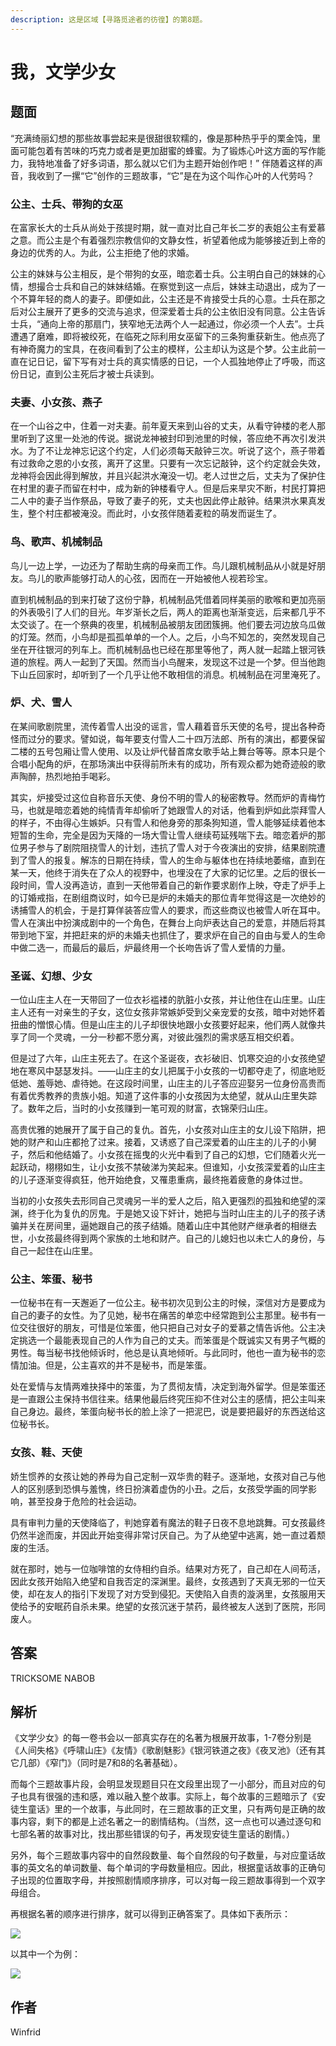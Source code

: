 ```yaml
---
description: 这是区域【寻路觅途者的彷徨】的第8题。
---
```


# 我，文学少女

## 题面

“充满绮丽幻想的那些故事尝起来是很甜很软糯的，像是那种热乎乎的栗金饨，里面可能包着有苦味的巧克力或者是更加甜蜜的蜂蜜。为了锻炼心叶这方面的写作能力，我特地准备了好多词语，那么就以它们为主题开始创作吧！”
伴随着这样的声音，我收到了一摞“它”创作的三题故事，“它”是在为这个叫作心叶的人代劳吗？

### 公主、士兵、带狗的女巫

在富家长大的士兵从尚处于孩提时期，就一直对比自己年长二岁的表姐公主有爱慕之意。而公主是个有着强烈宗教信仰的文静女性，祈望着他成为能够接近到上帝的身边的优秀的人。为此，公主拒绝了他的求婚。

公主的妹妹与公主相反，是个带狗的女巫，暗恋着士兵。公主明白自己的妹妹的心情，想撮合士兵和自己的妹妹结婚。在察觉到这一点后，妹妹主动退出，成为了一个不算年轻的商人的妻子。即便如此，公主还是不肯接受士兵的心意。士兵在那之后对公主展开了更多的交流与追求，但深爱着士兵的公主依旧没有同意。公主告诉士兵，“通向上帝的那扇门，狭窄地无法两个人一起通过，你必须一个人去”。士兵遭遇了磨难，即将被绞死，在临死之际利用女巫留下的三条狗重获新生。他点亮了有神奇魔力的宝具，在夜间看到了公主的模样，公主却认为这是个梦。公主此前一直在记日记，留下写有对士兵的真实情感的日记，一个人孤独地停止了呼吸，而这份日记，直到公主死后才被士兵读到。

### 夫妻、小女孩、燕子

在一个山谷之中，住着一对夫妻。前年夏天来到山谷的丈夫，从看守钟楼的老人那里听到了这里一处池的传说。据说龙神被封印到池里的时候，答应绝不再次引发洪水。为了不让龙神忘记这个约定，人们必须每天敲钟三次。听说了这个，燕子带着有过救命之恩的小女孩，离开了这里。只要有一次忘记敲钟，这个约定就会失效，龙神将会因此得到解放，并且兴起洪水淹没一切。老人过世之后，丈夫为了保护住在村里的妻子而留在村中，成为新的钟楼看守人。但是后来旱灾不断，村民打算把二人中的妻子当作祭品，导致了妻子的死，丈夫也因此停止敲钟。结果洪水果真发生，整个村庄都被淹没。而此时，小女孩伴随着麦粒的萌发而诞生了。

### 鸟、歌声、机械制品

鸟儿一边上学，一边还为了帮助生病的母亲而工作。鸟儿跟机械制品从小就是好朋友。鸟儿的歌声能够打动人的心弦，因而在一开始被他人视若珍宝。

直到机械制品的到来打破了这份宁静，机械制品凭借着同样美丽的歌喉和更加亮丽的外表吸引了人们的目光。年岁渐长之后，两人的距离也渐渐变远，后来都几乎不太交谈了。在一个祭典的夜里，机械制品被朋友团团簇拥。他们要去河边放乌瓜做的灯笼。然而，小鸟却是孤孤单单的一个人。之后，小鸟不知怎的，突然发现自己坐在开往银河的列车上。而机械制品也已经在那里等他了，两人就一起踏上银河铁道的旅程。两人一起到了天国。然而当小鸟醒来，发现这不过是一个梦。但当他跑下山丘回家时，却听到了一个几乎让他不敢相信的消息。机械制品在河里淹死了。

### 炉、犬、雪人

在某间歌剧院里，流传着雪人出没的谣言，雪人藉着音乐天使的名号，提出各种奇怪而过分的要求。譬如说，每年要支付雪人二十四万法郎、所有的演出，都要保留二楼的五号包厢让雪人使用、以及让炉代替首席女歌手站上舞台等等。原本只是个合唱小配角的炉，在那场演出中获得前所未有的成功，所有观众都为她奇迹般的歌声陶醉，热烈地拍手喝彩。

其实，炉接受过这位自称音乐天使、身份不明的雪人的秘密教导。然而炉的青梅竹马，也就是暗恋着她的纯情青年却偷听了她跟雪人的对话，他看到炉如此崇拜雪人的样子，不由得心生嫉妒。只有雪人和他身旁的那条狗知道，雪人能够延续着他本短暂的生命，完全是因为天降的一场大雪让雪人继续苟延残喘下去。暗恋着炉的那位男子参与了剧院阻挠雪人的计划，违抗了雪人对于今夜演出的安排，结果剧院遭到了雪人的报复。解冻的日期在持续，雪人的生命与躯体也在持续地萎缩，直到在某一天，他终于消失在了众人的视野中，也埋没在了大家的记忆里。之后的很长一段时间，雪人没再造访，直到一天他带着自己的新作要求剧作上映，夺走了炉手上的订婚戒指，在剧组商议时，如今已是炉的未婚夫的那位青年觉得这是一次绝妙的诱捕雪人的机会，于是打算佯装答应雪人的要求，而这些商议也被雪人听在耳中。雪人在演出中扮演成剧中的一个角色，在舞台上向炉表达自己的爱意，并随后将其带到地下室，并把赶来的炉的未婚夫也抓住了，要求炉在自己的自由与爱人的生命中做二选一，而最后的最后，炉最终用一个长吻告诉了雪人爱情的力量。

### 圣诞、幻想、少女

一位山庄主人在一天带回了一位衣衫褴褛的肮脏小女孩，并让他住在山庄里。山庄主人还有一对亲生的子女，这位女孩非常嫉妒受到父亲宠爱的女孩，暗中对她怀着扭曲的憎恨心情。但是山庄主的儿子却很快地跟小女孩要好起来，他们两人就像共享了同一个灵魂，一分一秒都不愿分离，对彼此强烈的需求感互相交织着。

但是过了六年，山庄主死去了。在这个圣诞夜，衣衫破旧、饥寒交迫的小女孩绝望地在寒风中瑟瑟发抖。——山庄主的女儿把属于小女孩的一切都夺走了，彻底地贬低她、羞辱她、虐待她。在这段时间里，山庄主的儿子答应迎娶另一位身份高贵而有着优秀教养的贵族小姐。知道了这件事的小女孩因为太绝望，就从山庄里失踪了。数年之后，当时的小女孩赚到一笔可观的财富，衣锦荣归山庄。

高贵优雅的她展开了属于自己的复仇。首先，小女孩对山庄主的女儿设下陷阱，把她的财产和山庄都抢了过来。接着，又诱惑了自己深爱着的山庄主的儿子的小舅子，然后和他结婚了。小女孩在摇曳的火光中看到了自己的幻想，它们随着火光一起跃动，栩栩如生，让小女孩不禁破涕为笑起来。但谁知，小女孩深爱着的山庄主的儿子逐渐变得疯狂，他开始绝食，又罹患重病，最终拖着疲惫的身体过世。

当初的小女孩失去形同自己灵魂另一半的爱人之后，陷入更强烈的孤独和绝望的深渊，终于化为复仇的厉鬼。于是她又设下奸计，她把与当时山庄主的儿子的孩子诱骗并关在房间里，逼她跟自己的孩子结婚。随着山庄中其他财产继承者的相继去世，小女孩最终得到两个家族的土地和财产。自己的儿媳妇也以未亡人的身份，与自己一起住在山庄里。

### 公主、笨蛋、秘书

一位秘书在有一天邂逅了一位公主。秘书初次见到公主的时候，深信对方是要成为自己的妻子的女性。为了见她，秘书在痛苦的单恋中经常跑到公主那里。秘书有一位交往很好的朋友，可惜是位笨蛋，他只把自己对女子的爱慕之情告诉他。公主决定挑选一个最能表现自己的人作为自己的丈夫。而笨蛋是个既诚实又有男子气概的男性。每当秘书找他倾诉时，他总是认真地倾听。与此同时，他也一直为秘书的恋情加油。但是，公主喜欢的并不是秘书，而是笨蛋。

处在爱情与友情两难抉择中的笨蛋，为了贯彻友情，决定到海外留学。但是笨蛋还是一直跟公主保持书信往来。结果他最后终究压抑不住对公主的感情，把公主叫来自己身边。最终，笨蛋向秘书长的脸上涂了一把泥巴，说是要把最好的东西送给这位秘书长。

### 女孩、鞋、天使

娇生惯养的女孩让她的养母为自己定制一双华贵的鞋子。逐渐地，女孩对自己与他人的区别感到恐惧与羞愧，终日扮演着虚伪的小丑。之后，女孩受学画的同学影响，甚至投身于危险的社会运动。

具有审判力量的天使降临了，判她穿着有魔法的鞋子日夜不息地跳舞。可女孩最终仍然半途而废，并因此开始变得非常讨厌自己。为了从绝望中逃离，她一直过着颓废的生活。

就在那时，她与一位咖啡馆的女侍相约自杀。结果对方死了，自己却在人间苟活，因此女孩开始陷入绝望和自我否定的深渊里。最终，女孩遇到了天真无邪的一位天使，却在友人的指引下发现了对方受到侵犯。天使陷入自责的漩涡里，女孩服用天使给予的安眠药自杀未果。绝望的女孩沉迷于禁药，最终被友人送到了医院，形同废人。

## 答案

<AnswerBlock>TRICKSOME NABOB</AnswerBlock>

## 解析

《文学少女》的每一卷书会以一部真实存在的名著为根展开故事，1-7卷分别是《人间失格》《呼啸山庄》《友情》《歌剧魅影》《银河铁道之夜》《夜叉池》（还有其它几部）《窄门》（同时是7和8的名著基础）。

而每个三题故事片段，会明显发现题目只在文段里出现了一小部分，而且对应的句子也具有很强的违和感，难以融入整个故事。实际上，每个故事的三题暗示了《安徒生童话》里的一个故事，与此同时，在三题故事的正文里，只有两句是正确的故事内容，剩下的都是上述名著之一的剧情结构。（当然，这一点也可以通过逐句和七部名著的故事对比，找出那些错误的句子，再发现安徒生童话的剧情。）

另外，每个三题故事内容中的自然段数量、每个自然段的句子数量，与对应童话故事的英文名的单词数量、每个单词的字母数量相应。因此，根据童话故事的正确句子出现的位置取字母，并按照剧情顺序排序，可以对每一段三题故事得到一个双字母组合。

再根据名著的顺序进行排序，就可以得到正确答案了。具体如下表所示：

![](./08-wo-wen-xue-shao-n.assets/image_1.webp)

以其中一个为例：

![](./08-wo-wen-xue-shao-n.assets/image_2.webp)

## 作者

Winfrid
